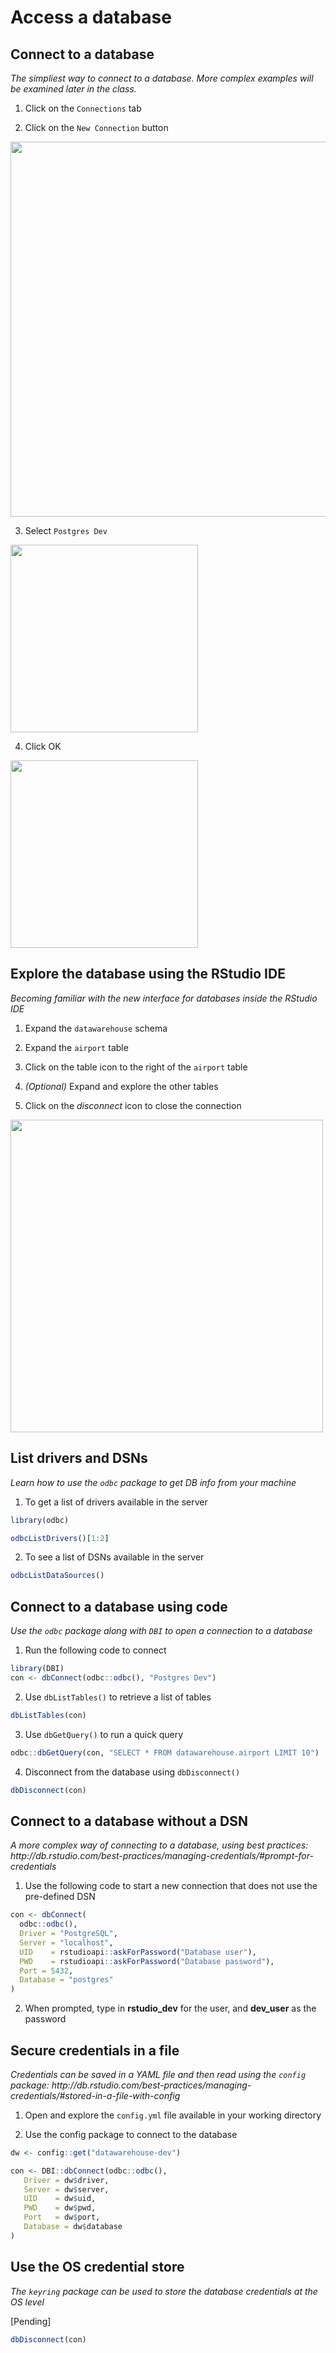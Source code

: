 # Access a database

## Connect to a database

*The simpliest way to connect to a database.  More complex examples will be examined later in the class.*

1. Click on the `Connections` tab

2. Click on the `New Connection` button

<img src="images/connections-tab.PNG" width = 600>

3. Select `Postgres Dev`

<img src="images/postgres-dsn.PNG" width = 300>

4. Click OK

<img src="images/new-connection.PNG" width = 300>


## Explore the database using the RStudio IDE

*Becoming familiar with the new interface for databases inside the RStudio IDE*

1. Expand the `datawarehouse` schema

2. Expand the `airport` table

3. Click on the table icon to the right of the `airport` table 

4. *(Optional)* Expand and explore the other tables

5. Click on the *disconnect* icon to close the connection

<img src="images/connected.PNG" width = 500>


## List drivers and DSNs 

*Learn how to use the `odbc` package to get DB info from your machine*

1. To get a list of drivers available in the server
```r
library(odbc)

odbcListDrivers()[1:2]
```

2. To see a list of DSNs available in the server

```r
odbcListDataSources()
```


## Connect to a database using code

*Use the `odbc` package along with `DBI` to open a connection to a database*

1. Run the following code to connect
```r
library(DBI)
con <- dbConnect(odbc::odbc(), "Postgres Dev")
```

2. Use `dbListTables()` to retrieve a list of tables
```r
dbListTables(con)
```

3. Use `dbGetQuery()` to run a quick query
```r
odbc::dbGetQuery(con, "SELECT * FROM datawarehouse.airport LIMIT 10")
```

4. Disconnect from the database using `dbDisconnect()`
```r
dbDisconnect(con)
```

## Connect to a database without a DSN
*A more complex way of connecting to a database, using best practices: http://db.rstudio.com/best-practices/managing-credentials/#prompt-for-credentials *


1. Use the following code to start a new connection that does not use the pre-defined DSN
```r
con <- dbConnect(
  odbc::odbc(),
  Driver = "PostgreSQL",
  Server = "localhost",
  UID    = rstudioapi::askForPassword("Database user"),
  PWD    = rstudioapi::askForPassword("Database password"),
  Port = 5432,
  Database = "postgres"
)
```

2. When prompted, type in **rstudio_dev** for the user, and **dev_user** as the password

## Secure credentials in a file

*Credentials can be saved in a YAML file and then read using the `config` package: http://db.rstudio.com/best-practices/managing-credentials/#stored-in-a-file-with-config*

1. Open and explore the `config.yml` file available in your working directory

2. Use the config package to connect to the database

```r
dw <- config::get("datawarehouse-dev")

con <- DBI::dbConnect(odbc::odbc(),
   Driver = dw$driver,
   Server = dw$server,
   UID    = dw$uid,
   PWD    = dw$pwd,
   Port   = dw$port,
   Database = dw$database
)

```

## Use the OS credential store

*The `keyring` package can be used to store the database credentials at the OS level*

[Pending]

```r
dbDisconnect(con)
```